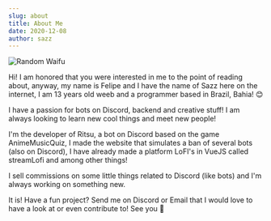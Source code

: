 ```yaml
---
slug: about
title: About Me
date: 2020-12-08
author: sazz
---
```


![Random Waifu](https://placewaifu.com/image/250)

Hi! I am honored that you were interested in me to the point of reading about, anyway, my name is Felipe and I have the name of Sazz here on the internet, I am 13 years old weeb and a programmer based in Brazil, Bahia! 😊

I have a passion for bots on Discord, backend and creative stuff! I am always looking to learn new cool things and meet new people!

I'm the developer of Ritsu, a bot on Discord based on the game AnimeMusicQuiz, I made the website that simulates a ban of several bots (also on Discord), I have already made a platform LoFI's in VueJS called streamLofi and among other things!

I sell commissions on some little things related to Discord (like bots) and I'm always working on something new.

It is! Have a fun project? Send me on Discord or Email that I would love to have a look at or even contribute to! See you 💖

